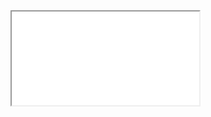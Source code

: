   <div className="my-8 overflow-hidden rounded-xl shadow-lg">
    <iframe 
      className="w-full border-0"
      src={`https://asciinema.org/a/${recordingId}/iframe?fit=width&autoplay=0`}
      title={title}
      allowFullScreen
      style={{ 
        height, 
        overflow: 'hidden',
        scrollbarWidth: 'none',
        msOverflowStyle: 'none'
      }}
    />
  </div>
);